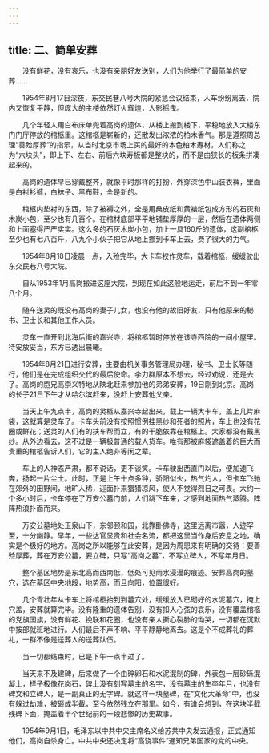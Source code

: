 ```yaml
---
---
---
```

title: 二、简单安葬
---




　　没有鲜花，没有哀乐，也没有亲朋好友送别，人们为他举行了最简单的安葬……

　　1954年8月17日深夜，东交民巷八号大院的紧急会议结束，人车纷纷离去，院内又恢复平静，但庞大的主楼依然灯火辉煌，人影摇曳。

　　几个年轻人用白布床单兜着高岗的遗体，从楼上搬到楼下，平稳地放入大楼东门门厅停放的棺柩里。这棺柩是崭新的，还散发出浓浓的柏木香气。那是遵照周总理“善殓厚葬”的指示，从当时北京市场上买的最好的本色柏木寿材，人们称之为“六块头”，即上下、左右、前后六块寿板都是整块的，而不是由狭长的板条拼凑起来的。

　　高岗的遗体早已穿戴整齐，就像平时那样的打扮，外穿深色中山装衣裤，里面是白衬衫裤，白袜子、黑布鞋，全是新的。

　　棺柩内垫衬的东西，除了被褥之外，全是用桑皮纸和黄裱纸包成方形的石灰和木炭小包，至少也有几百个。在棺材底部平平地铺垫厚厚的一层，然后在遗体两侧和上面塞得严严实实。这么多的石灰木炭小包，加上一具160斤的遗体，这副棺柩至少也有七八百斤，八九个小伙子把它从地上挪到卡车上去，费了很大的力气。

　　1954年8月18日凌晨一点，入殓完毕，大卡车权作灵车，载着棺柩，缓缓驶出东交民巷八号大院。

　　自从1953年1月高岗搬进这座大院，到现在如此这般地运走，前后不到一年零八个月。

　　随车送灵的既没有高岗的妻子儿女，也没有他的故旧好友，只有他原来的秘书、卫士长和其他工作人员。

　　灵车一直开到北海后街的嘉兴寺，将棺柩暂时停放在该寺西院的一间小屋里。待安放妥当，东方已透出晨曦。

　　1954年8月21日进行安葬，主要由机关事务管理局办理，秘书、卫士长等随行，他们是在完成组织交代的最后使命。李力群原本不想去，经过劝说，还是去了。高岗的胞兄高崇义特地从陕北赶来参加他的弟弟安葬，19日刚到北京。高岗的长子21日下午才从哈尔滨赶来，没赶上安葬他父亲。

　　当天上午九点半，高岗的灵柩从嘉兴寺起出来，载上一辆大卡车，盖上几片麻袋，这就算是灵车了。卡车头前没有按照惯例挂黑纱和死者的照片，车上也没有花圈或鲜花；送灵的人们有的扶车帮而立，有的干脆依靠在棺柩上。大家都没有戴黑纱。从外边看去，这不过是一辆极普通的载人货车。唯有那被麻袋遮盖着的巨大而贵重的棺柩告诉人们，它的主人绝非等闲之辈。

　　车上的人神态严肃，都不说话，更不谈笑。卡车驶出西直门以后，便加速飞奔，扬起一片尘土。此时，正是上午十点多钟，骄阳似火，热气灼人，但卡车飞驰在郊外的田野间，地旷人稀，迎面扑来猎猎凉风，使人不觉得烈日之可畏。大约一个多小时后，卡车停在了万安公墓门前，人们跳下车来，才感到地面热气蒸腾。阵阵热浪扑面而来。

　　万安公墓地处玉泉山下，东邻颐和园，北靠卧佛寺，这里远离市嚣，人迹罕至，十分幽静。早年，一些达官显贵和社会名流，都把这里当作身后安息之地，确实是个极好的地方。高岗之所以能够在此安葬，是因为周恩来有明确的交待：要善殓厚葬，葬在万安公墓，要立碑，只写“高岗之墓”，不写立碑人，不写年月日。

　　整个墓区地势是东北高而西南低，低处可见雨水浸漫的痕迹。安葬高岗的墓穴，选在墓区中央地段，地势高，而且向阳，位置很好。

　　几个青壮年从卡车上将棺柩抬到到墓穴处，缓缓放入已砌好的水泥墓穴，掩上穴盖，安葬就算完毕。没有隆重的遗体告别，没有扣人心弦的哀乐，没有覆盖棺柩的党旗国旗，没有鲜花、挽联和花圈，也没有亲人撕心裂肺的恸哭，一切都在沉默中按部就班地进行。人们最后不声不响、平平静静地离去。这是个不成葬礼的葬礼，一群不像是送葬人的送葬队伍。

　　当一切都结束时，已是下午一点半过了。

　　当天来不及建碑，后来做了一个由碎卵石和水泥混制的碑，外表包一层砂砾混凝土，样子极像花岗石，碑上没有刻写墓主的名字，没有墓主的生卒年月，也没有碑文和立碑人，是一副真正的无字碑。就这样一块墓碑，在“文化大革命”中，也没有躲过劫难，被砸成半截，至今依然残立在那里。如今，有谁会想到，在这块半截残碑下面，掩盖着半个世纪前的一段悲惨的历史故事。

　　1954年9月1日，毛泽东以中共中央主席名义给苏共中央发去通报，正式通知他们，高岗自杀身亡。中共中央还决定将“高饶事件”通知兄弟国家的党的中央。